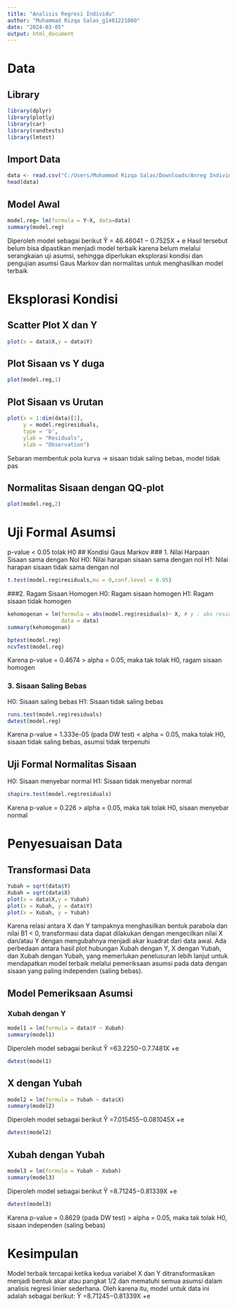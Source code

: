 ---
title: "Analisis Regresi Individu"
author: "Muhammad Rizqa Salas_g1401221060"
date: "2024-03-05"
output: html_document
---
# Data
## Library
```{r}
library(dplyr)
library(plotly)
library(car)
library(randtests)
library(lmtest)
```

## Import Data
```{r}
data <- read.csv("C:/Users/Muhammad Rizqa Salas/Downloads/Anreg Individu.csv", sep = ";")
head(data)
```

## Model Awal
```{r}
model.reg= lm(formula = Y~X, data=data)
summary(model.reg)
```
Diperoleh model sebagai berikut
                    Ŷ = 46.46041 − 0.7525X + e
Hasil tersebut belum bisa dipastikan menjadi model terbaik karena belum melalui serangkaian uji asumsi, sehingga diperlukan eksplorasi kondisi dan pengujian asumsi Gaus Markov dan normalitas untuk menghasilkan
model terbaik


# Eksplorasi Kondisi
## Scatter Plot X dan Y
```{r}
plot(x = data$X,y = data$Y)
```

## Plot Sisaan vs Y duga
```{r}
plot(model.reg,1)
```
## Plot Sisaan vs Urutan
```{r}
plot(x = 1:dim(data)[1],
     y = model.reg$residuals,
     type = 'b',
     ylab = "Residuals",
     xlab = "Observation")
```
Sebaran membentuk pola kurva → sisaan tidak saling bebas, model tidak pas

## Normalitas Sisaan dengan QQ-plot
```{r}
plot(model.reg,2)
```

# Uji Formal Asumsi
p-value < 0.05 tolak H0 
## Kondisi Gaus Markov 
### 1. Nilai Harpaan Sisaan sama dengan Nol 
H0: Nilai harapan sisaan sama dengan nol
H1: Nilai harapan sisaan tidak sama dengan nol
```{r}
t.test(model.reg$residuals,mu = 0,conf.level = 0.95)
```

###2. Ragam Sisaan Homogen
H0: Ragam sisaan homogen
H1: Ragam sisaan tidak homogen
```{r}
kehomogenan = lm(formula = abs(model.reg$residuals)~ X, # y : abs residual
                 data = data)
summary(kehomogenan)

bptest(model.reg)
ncvTest(model.reg)
```
Karena p-value = 0.4674 > alpha = 0.05, maka tak tolak H0, ragam sisaan homogen

### 3. Sisaan Saling Bebas
H0: Sisaan saling bebas H1: Sisaan tidak saling bebas
```{r}
runs.test(model.reg$residuals)
dwtest(model.reg)
```
Karena p-value = 1.333e-05 (pada DW test) < alpha = 0.05, maka tolak H0, sisaan tidak saling bebas, asumsi tidak terpenuhi

## Uji Formal Normalitas Sisaan
H0: Sisaan menyebar normal H1: Sisaan tidak menyebar normal
```{r}
shapiro.test(model.reg$residuals)
```
Karena p-value = 0.226 > alpha = 0.05, maka tak tolak H0, sisaan menyebar normal

# Penyesuaisan Data
## Transformasi Data
```{r}
Yubah = sqrt(data$Y)
Xubah = sqrt(data$X)
plot(x = data$X,y = Yubah)
plot(x = Xubah, y = data$Y)
plot(x = Xubah, y = Yubah)
```
Karena relasi antara X dan Y tampaknya menghasilkan bentuk parabola dan nilai B1 < 0, transformasi data dapat dilakukan dengan mengecilkan nilai X dan/atau Y dengan mengubahnya menjadi akar kuadrat dari data awal. Ada perbedaan antara hasil plot hubungan Xubah dengan Y, X dengan Yubah, dan Xubah dengan Yubah, yang memerlukan penelusuran lebih lanjut untuk mendapatkan model terbaik melalui pemeriksaan asumsi pada data dengan sisaan yang paling independen (saling bebas).

## Model Pemeriksaan Asumsi
### Xubah dengan Y
```{r}
model1 = lm(formula = data$Y ~ Xubah)
summary(model1)
```
Diperoleh model sebagai berikut
                  Ŷ =63.2250−0.7.7481X +e
```{r}
dwtest(model1)
```

## X dengan Yubah
```{r}
model2 = lm(formula = Yubah ~ data$X)
summary(model2)
```
Diperoleh model sebagai berikut
                  Ŷ =7.015455−0.081045X +e
```{r}
dwtest(model2)
```
## Xubah dengan Yubah
```{r}
model3 = lm(formula = Yubah ~ Xubah)
summary(model3)
```
Diperoleh model sebagai berikut
                  Ŷ =8.71245−0.81339X +e
```{r}
dwtest(model3)
```
Karena p-value = 0.8629 (pada DW test) > alpha = 0.05, maka tak tolak H0, sisaan independen (saling bebas)

# Kesimpulan
Model terbaik  tercapai ketika kedua variabel X dan Y ditransformasikan menjadi bentuk akar atau pangkat 1/2 dan mematuhi semua asumsi dalam analisis regresi linier sederhana. Oleh karena itu, model untuk data ini adalah sebagai berikut:
                  Ŷ =8.71245−0.81339X +e


